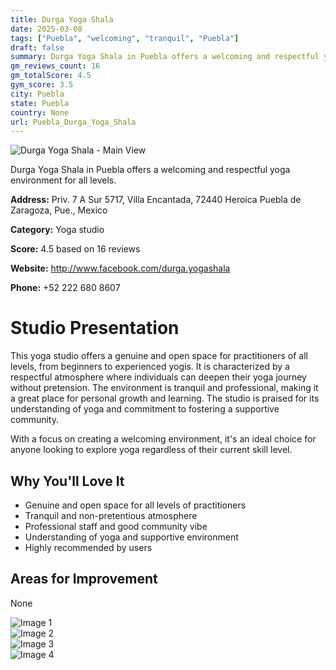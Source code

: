 ```yaml
---
title: Durga Yoga Shala
date: 2025-03-08
tags: ["Puebla", "welcoming", "tranquil", "Puebla"]  
draft: false
summary: Durga Yoga Shala in Puebla offers a welcoming and respectful yoga environment for all levels.
gm_reviews_count: 16
gm_totalScore: 4.5
gym_score: 3.5
city: Puebla
state: Puebla
country: None
url: Puebla_Durga_Yoga_Shala
---
```


<div className="aspect-[16/9] relative my-8">
  <img 
    src="https://lh5.googleusercontent.com/p/AF1QipMB_iesmNig-Gft9Zxg3rqNl0kIiDybqShO0Axb=w1920-h1080-k-no"
    alt="Durga Yoga Shala - Main View"
    className="object-cover absolute inset-0 w-full h-full rounded-lg"
  />
</div>

Durga Yoga Shala in Puebla offers a welcoming and respectful yoga environment for all levels.

**Address:** Priv. 7 A Sur 5717, Villa Encantada, 72440 Heroica Puebla de Zaragoza, Pue., Mexico

**Category:** Yoga studio

**Score:** 4.5 based on 16 reviews

**Website:** http://www.facebook.com/durga.yogashala

**Phone:** +52 222 680 8607

# Studio Presentation

This yoga studio offers a genuine and open space for practitioners of all levels, from beginners to experienced yogis. It is characterized by a respectful atmosphere where individuals can deepen their yoga journey without pretension. The environment is tranquil and professional, making it a great place for personal growth and learning. The studio is praised for its understanding of yoga and commitment to fostering a supportive community.

With a focus on creating a welcoming environment, it's an ideal choice for anyone looking to explore yoga regardless of their current skill level.

## Why You'll Love It

- Genuine and open space for all levels of practitioners
- Tranquil and non-pretentious atmosphere
- Professional staff and good community vibe
- Understanding of yoga and supportive environment
- Highly recommended by users

## Areas for Improvement

None

<div className="grid grid-cols-1 xl:grid-cols-2 gap-4 my-8">
<div className="aspect-[4/3] relative"><img src="https://lh5.googleusercontent.com/p/AF1QipMEgBqEFYxISaDlrMurJdS30aEdOK-D-NwT7YQ8=w1920-h1080-k-no" alt="Image 1" className="object-cover absolute inset-0 w-full h-full rounded-lg" /></div>
<div className="aspect-[4/3] relative"><img src="https://lh5.googleusercontent.com/p/AF1QipOJm-KlYhgv2qO2gclPBMrX5_OEyN4vbq5cDQ-j=w1920-h1080-k-no" alt="Image 2" className="object-cover absolute inset-0 w-full h-full rounded-lg" /></div>
<div className="aspect-[4/3] relative"><img src="https://lh5.googleusercontent.com/p/AF1QipOr2IPfvRQp5cWoSszHfYeLcOV3VB-RlScCj8yJ=w1920-h1080-k-no" alt="Image 3" className="object-cover absolute inset-0 w-full h-full rounded-lg" /></div>
<div className="aspect-[4/3] relative"><img src="https://lh5.googleusercontent.com/p/AF1QipOFGQFLa8KAplKweaWMDgcqoTLBy-M-uHOxcW-X=w1920-h1080-k-no" alt="Image 4" className="object-cover absolute inset-0 w-full h-full rounded-lg" /></div>
</div>
